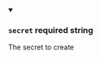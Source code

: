 
<details className="config-field" data-expandable="false" open>
<summary>

### `secret` <span class="config-field-required" data-required="false">required</span> <span class="config-field-type">string</span> <span class="config-field-default"></span>

The secret to create

</summary>



</details>
